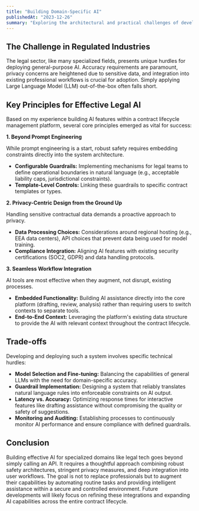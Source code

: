 ```yaml
---
title: "Building Domain-Specific AI"
publishedAt: "2023-12-26"
summary: "Exploring the architectural and practical challenges of developing specialized AI assistants, drawing lessons from implementing AI in the legal domain."
---
```


## The Challenge in Regulated Industries

The legal sector, like many specialized fields, presents unique hurdles for deploying general-purpose AI. Accuracy requirements are paramount, privacy concerns are heightened due to sensitive data, and integration into existing professional workflows is crucial for adoption. Simply applying Large Language Model (LLM) out-of-the-box often falls short.

## Key Principles for Effective Legal AI

Based on my experience building AI features within a contract lifecycle management platform, several core principles emerged as vital for success:

**1. Beyond Prompt Engineering**

While prompt engineering is a start, robust safety requires embedding constraints directly into the system architecture.

- **Configurable Guardrails:** Implementing mechanisms for legal teams to define operational boundaries in natural language (e.g., acceptable liability caps, jurisdictional constraints).
- **Template-Level Controls:** Linking these guardrails to specific contract templates or types.

**2. Privacy-Centric Design from the Ground Up**

Handling sensitive contractual data demands a proactive approach to privacy.

- **Data Processing Choices:** Considerations around regional hosting (e.g., EEA data centers), API choices that prevent data being used for model training.
- **Compliance Integration:** Aligning AI features with existing security certifications (SOC2, GDPR) and data handling protocols.

**3. Seamless Workflow Integration**

AI tools are most effective when they augment, not disrupt, existing processes.

- **Embedded Functionality:** Building AI assistance directly into the core platform (drafting, review, analysis) rather than requiring users to switch contexts to separate tools.
- **End-to-End Context:** Leveraging the platform's existing data structure to provide the AI with relevant context throughout the contract lifecycle.

## Trade-offs

Developing and deploying such a system involves specific technical hurdles:

- **Model Selection and Fine-tuning:** Balancing the capabilities of general LLMs with the need for domain-specific accuracy.
- **Guardrail Implementation:** Designing a system that reliably translates natural language rules into enforceable constraints on AI output.
- **Latency vs. Accuracy:** Optimizing response times for interactive features like drafting assistance without compromising the quality or safety of suggestions.
- **Monitoring and Auditing:** Establishing processes to continuously monitor AI performance and ensure compliance with defined guardrails.

## Conclusion

Building effective AI for specialized domains like legal tech goes beyond simply calling an API. It requires a thoughtful approach combining robust safety architectures, stringent privacy measures, and deep integration into user workflows. The goal is not to replace professionals but to augment their capabilities by automating routine tasks and providing intelligent assistance within a secure and controlled environment. Future developments will likely focus on refining these integrations and expanding AI capabilities across the entire contract lifecycle.
